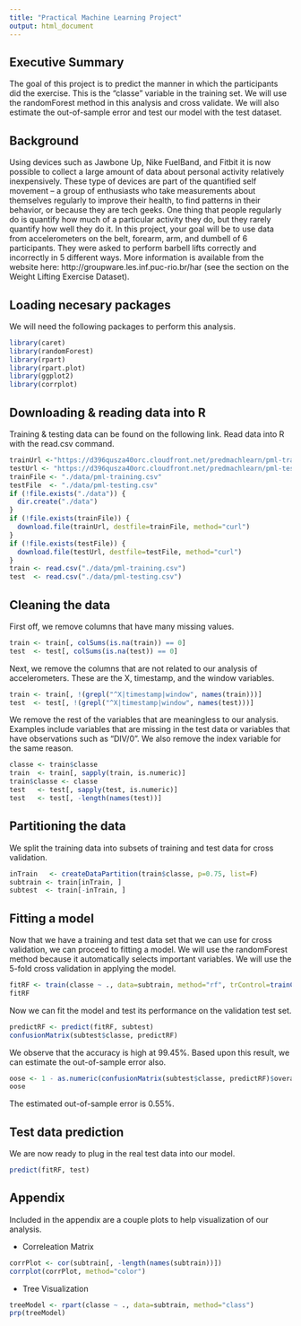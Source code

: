 ```yaml
---
title: "Practical Machine Learning Project"
output: html_document
---
```


## Executive Summary
The goal of this project is to predict the manner in which the participants did the exercise. This is the "classe" variable in the training set. We will use the randomForest method in this analysis and cross validate. We will also estimate the out-of-sample error and test our model with the test dataset.

## Background

Using devices such as Jawbone Up, Nike FuelBand, and Fitbit it is now possible to collect a large amount of data about personal activity relatively inexpensively. These type of devices are part of the quantified self movement – a group of enthusiasts who take measurements about themselves regularly to improve their health, to find patterns in their behavior, or because they are tech geeks. One thing that people regularly do is quantify how much of a particular activity they do, but they rarely quantify how well they do it. In this project, your goal will be to use data from accelerometers on the belt, forearm, arm, and dumbell of 6 participants. They were asked to perform barbell lifts correctly and incorrectly in 5 different ways. More information is available from the website here: http://groupware.les.inf.puc-rio.br/har (see the section on the Weight Lifting Exercise Dataset).

## Loading necesary packages

We will need the following packages to perform this analysis.

```r
library(caret)
library(randomForest)
library(rpart)
library(rpart.plot)
library(ggplot2)
library(corrplot)
```

## Downloading & reading data into R

Training & testing data can be found on the following link. Read data into R with the read.csv command.

``` r
trainUrl <-"https://d396qusza40orc.cloudfront.net/predmachlearn/pml-training.csv"
testUrl <- "https://d396qusza40orc.cloudfront.net/predmachlearn/pml-testing.csv"
trainFile <- "./data/pml-training.csv"
testFile  <- "./data/pml-testing.csv"
if (!file.exists("./data")) {
  dir.create("./data")
}
if (!file.exists(trainFile)) {
  download.file(trainUrl, destfile=trainFile, method="curl")
}
if (!file.exists(testFile)) {
  download.file(testUrl, destfile=testFile, method="curl")
}
train <- read.csv("./data/pml-training.csv")
test  <- read.csv("./data/pml-testing.csv")
```

## Cleaning the data

First off, we remove columns that have many missing values.

```r
train <- train[, colSums(is.na(train)) == 0] 
test  <- test[, colSums(is.na(test)) == 0] 
```

Next, we remove the columns that are not related to our analysis of accelerometers. These are the X, timestamp, and the window variables.

```r
train <- train[, !(grepl("^X|timestamp|window", names(train)))]
test  <- test[, !(grepl("^X|timestamp|window", names(test)))]
```

We remove the rest of the variables that are meaningless to our analysis. Examples include variables that are missing in the test data or variables that have observations such as "DIV/0". We also remove the index variable for the same reason.

```r
classe <- train$classe
train  <- train[, sapply(train, is.numeric)]
train$classe <- classe
test   <- test[, sapply(test, is.numeric)]
test   <- test[, -length(names(test))]
```

## Partitioning the data

We split the training data into subsets of training and test data for cross validation.

``` r
inTrain   <- createDataPartition(train$classe, p=0.75, list=F)
subtrain <- train[inTrain, ]
subtest  <- train[-inTrain, ]
```

## Fitting a model

Now that we have a training and test data set that we can use for cross validation, we can proceed to fitting a model. We will use the randomForest method because it automatically selects important variables. We will use the 5-fold cross validation in applying the model.

``` r
fitRF <- train(classe ~ ., data=subtrain, method="rf", trControl=trainControl(method="cv", 5), ntree=250)
fitRF
```

Now we can fit the model and test its performance on the validation test set.

```r
predictRF <- predict(fitRF, subtest)
confusionMatrix(subtest$classe, predictRF)
```

We observe that the accuracy is high at 99.45%. Based upon this result, we can estimate the out-of-sample error also.

```r
oose <- 1 - as.numeric(confusionMatrix(subtest$classe, predictRF)$overall[1])
oose
```

The estimated out-of-sample error is 0.55%.

## Test data prediction

We are now ready to plug in the real test data into our model.

```r
predict(fitRF, test)
```

## Appendix

Included in the appendix are a couple plots to help visualization of our analysis.

* Correleation Matrix
```r
corrPlot <- cor(subtrain[, -length(names(subtrain))])
corrplot(corrPlot, method="color")
```

* Tree Visualization
```r
treeModel <- rpart(classe ~ ., data=subtrain, method="class")
prp(treeModel)
```